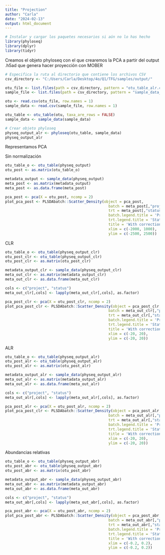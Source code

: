 ```yaml
---
title: "Projection"
author: "Carla"
date: "2024-02-13"
output: html_document
---
```


```r
# Instalar y cargar los paquetes necesarios si aún no lo has hecho
library(phyloseq)
library(dplyr)
library(tidyr)
```

Creamos el objeto phyloseq con el que crearemos la PCA a partir del output .h5ad que genera hacer proyección con MOBER 

```r
# Especifica la ruta al directorio que contiene los archivos CSV
csv_directory <- "C:/Users/Carla/Desktop/4o/Q1/TFG/samples/output/"

otu_file <- list.files(path = csv_directory, pattern = "otu_table_alr.csv", full.names = TRUE)
sample_file <- list.files(path = csv_directory, pattern = "sample_data_alr.csv", full.names = TRUE)

otu <- read.csv(otu_file, row.names = 1)
sample_data <- read.csv(sample_file, row.names = 1)

otu_table <- otu_table(otu, taxa_are_rows = FALSE)
sample_data <- sample_data(sample_data)

# Crear objeto phyloseq
physeq_output_alr <- phyloseq(otu_table, sample_data)
physeq_output_alr
```

Representamos PCA

Sin normalización

```r
otu_table_o <- otu_table(physeq_output)
otu_post <- as.matrix(otu_table_o)

metadata_output <- sample_data(physeq_output)
meta_post <- as.matrix(metadata_output)
meta_post <- as.data.frame(meta_post)

pca_post <- pca(X = otu_post, ncomp = 2)
plot_pca_post <- PLSDAbatch::Scatter_Density(object = pca_post,
                                               batch = meta_post[,"project"],
                                               trt = meta_post[,"status"],
                                               batch.legend.title = 'Project',
                                               trt.legend.title = 'Status',
                                               title = 'With correction',
                                               xlim = c(-2000, 1000), 
                                               ylim = c(-2500, 2500))
```
CLR 

```r
otu_table_o <- otu_table(physeq_output_clr)
otu_post_clr <- otu_table(physeq_output_clr)
otu_post_clr <- as.matrix(otu_post_clr)

metadata_output_clr <- sample_data(physeq_output_clr)
meta_out_clr <- as.matrix(metadata_output_clr)
meta_out_clr <- as.data.frame(meta_out_clr)

cols <- c("project", "status")
meta_out_clr[,cols] <- lapply(meta_out_clr[,cols], as.factor)

pca_post_clr <- pca(X = otu_post_clr, ncomp = 2)
plot_pca_post_clr <- PLSDAbatch::Scatter_Density(object = pca_post_clr,
                                               batch = meta_out_clr[,"project"],
                                               trt = meta_out_clr[,"status"],
                                               batch.legend.title = 'Project',
                                               trt.legend.title = 'Status',
                                               title = 'With correction',
                                               xlim = c(-20, 20), 
                                               ylim = c(-20, 20))
```

ALR 

```r
otu_table_o <- otu_table(physeq_output_alr)
otu_post_alr <- otu_table(physeq_output_alr)
otu_post_alr <- as.matrix(otu_post_alr)

metadata_output_alr <- sample_data(physeq_output_alr)
meta_out_alr <- as.matrix(metadata_output_alr)
meta_out_alr <- as.data.frame(meta_out_alr)

cols <- c("project", "status")
meta_out_alr[,cols] <- lapply(meta_out_alr[,cols], as.factor)

pca_post_alr <- pca(X = otu_post_alr, ncomp = 2)
plot_pca_post_clr <- PLSDAbatch::Scatter_Density(object = pca_post_alr,
                                               batch = meta_out_alr[,"project"],
                                               trt = meta_out_alr[,"status"],
                                               batch.legend.title = 'Project',
                                               trt.legend.title = 'Status',
                                               title = 'With correction',
                                               xlim = c(-20, 20), 
                                               ylim = c(-20, 20))
```

Abundancias relativas 

```r
otu_table_o <- otu_table(physeq_output_abr)
otu_post_abr <- otu_table(physeq_output_abr)
otu_post_abr <- as.matrix(otu_post_abr)

metadata_output_abr <- sample_data(physeq_output_abr)
meta_out_abr <- as.matrix(metadata_output_abr)
meta_out_abr <- as.data.frame(meta_out_abr)

cols <- c("project", "status")
meta_out_abr[,cols] <- lapply(meta_out_abr[,cols], as.factor)

pca_post_abr <- pca(X = otu_post_abr, ncomp = 2)
plot_pca_post_abr <- PLSDAbatch::Scatter_Density(object = pca_post_abr,
                                               batch = meta_out_abr[,"project"],
                                               trt = meta_out_abr[,"status"],
                                               batch.legend.title = 'Project',
                                               trt.legend.title = 'Status',
                                               title = 'With correction',
                                               xlim = c(-0.2, 0.2), 
                                               ylim = c(-0.2, 0.2))
```